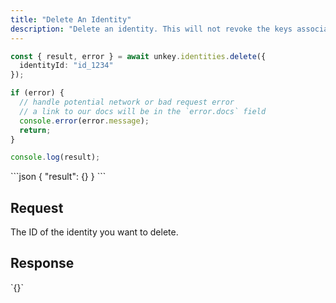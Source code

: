 ```yaml
---
title: "Delete An Identity"
description: "Delete an identity. This will not revoke the keys associated with the identity."
---
```


<RequestExample>

```ts
const { result, error } = await unkey.identities.delete({
  identityId: "id_1234"
});

if (error) {
  // handle potential network or bad request error
  // a link to our docs will be in the `error.docs` field
  console.error(error.message);
  return;
}

console.log(result);
```

</RequestExample>

<ResponseExample>
```json
{
  "result": {}
}
```
</ResponseExample>

## Request

<ParamField path="identityId" type="string" required>
  The ID of the identity you want to delete.
</ParamField>

## Response
<ResponseField name="result">
    `{}`
</ResponseField>
